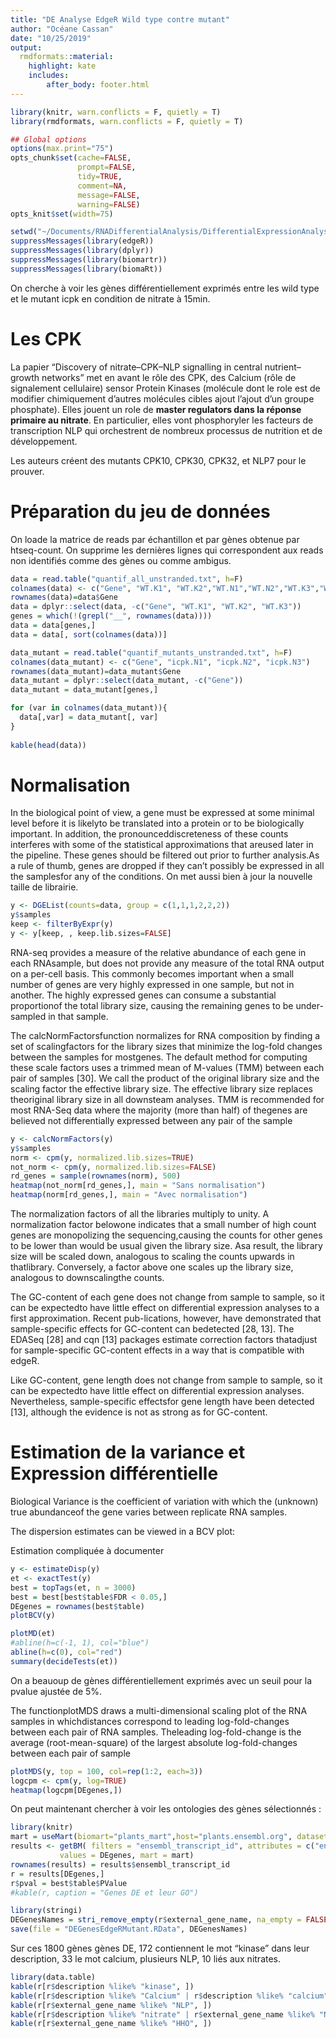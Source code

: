 ```yaml
---
title: "DE Analyse EdgeR Wild type contre mutant"
author: "Océane Cassan"
date: "10/25/2019"
output: 
  rmdformats::material:
    highlight: kate
    includes:
        after_body: footer.html
---
```


```r
library(knitr, warn.conflicts = F, quietly = T)
library(rmdformats, warn.conflicts = F, quietly = T)

## Global options
options(max.print="75")
opts_chunk$set(cache=FALSE,
               prompt=FALSE,
               tidy=TRUE,
               comment=NA,
               message=FALSE,
               warning=FALSE)
opts_knit$set(width=75)

setwd("~/Documents/RNADifferentialAnalysis/DifferentialExpressionAnalysis")
suppressMessages(library(edgeR))
suppressMessages(library(dplyr))
suppressMessages(library(biomartr))
suppressMessages(library(biomaRt))
```


On cherche à voir les gènes différentiellement exprimés entre les wild type et le mutant icpk en condition de nitrate à 15min.

# Les CPK

La papier "Discovery of nitrate–CPK–NLP signalling in central nutrient–growth networks" met en avant le rôle des CPK, des Calcium (rôle de signalement cellulaire) sensor Protein Kinases (molécule dont le role est de modifier chimiquement d'autres molécules cibles ajout l'ajout d'un groupe phosphate). Elles jouent un role de **master regulators dans la réponse primaire au nitrate**. En particulier, elles vont phosphoryler les facteurs de transcription NLP qui orchestrent de nombreux processus de nutrition et de développement.

Les auteurs créent des mutants CPK10, CPK30, CPK32, et NLP7 pour le prouver.

# Préparation du jeu de données

On loade la matrice de reads par échantillon et par gènes obtenue par htseq-count.
On supprime les dernières lignes qui correspondent aux reads non identifiés comme des gènes ou comme ambigus.

```r

data = read.table("quantif_all_unstranded.txt", h=F)
colnames(data) <- c("Gene", "WT.K1", "WT.K2","WT.N1","WT.N2","WT.K3","WT.N3")
rownames(data)=data$Gene
data = dplyr::select(data, -c("Gene", "WT.K1", "WT.K2", "WT.K3"))
genes = which(!(grepl("__", rownames(data))))
data = data[genes,]
data = data[, sort(colnames(data))]

data_mutant = read.table("quantif_mutants_unstranded.txt", h=F)
colnames(data_mutant) <- c("Gene", "icpk.N1", "icpk.N2", "icpk.N3")
rownames(data_mutant)=data_mutant$Gene
data_mutant = dplyr::select(data_mutant, -c("Gene"))
data_mutant = data_mutant[genes,]

for (var in colnames(data_mutant)){
  data[,var] = data_mutant[, var]
}
  
kable(head(data))
```


# Normalisation

In the biological point of view, a gene must be expressed at some minimal level before it is likelyto be translated into a protein or to be biologically important. In addition, the pronounceddiscreteness of these counts interferes with some of the statistical approximations that areused later in the pipeline. These genes should be filtered out prior to further analysis.As a rule of thumb, genes are dropped if they can’t possibly be expressed in all the samplesfor any of the conditions. On met aussi bien à jour la nouvelle taille de librairie.

```r
y <- DGEList(counts=data, group = c(1,1,1,2,2,2))
y$samples
keep <- filterByExpr(y)
y <- y[keep, , keep.lib.sizes=FALSE]
```

RNA-seq provides a measure of the relative abundance of each gene in each RNAsample, but does not provide any measure of the total RNA output on a per-cell basis. This commonly becomes important when a small number of genes are very highly expressed in one sample, but not in another. The highly expressed genes can consume a substantial proportionof the total library size, causing the remaining genes to be under-sampled in that sample.

The calcNormFactorsfunction normalizes for RNA composition by finding a set of scalingfactors for the library sizes that minimize the log-fold changes between the samples for mostgenes. The default method for computing these scale factors uses a trimmed mean of M-values (TMM) between each pair of samples [30]. We call the product of the original library size and the scaling factor the effective library size. The effective library size replaces theoriginal library size in all downsteam analyses. TMM is recommended for most RNA-Seq data where the majority (more than half) of thegenes are believed not differentially expressed between any pair of the sample

```r
y <- calcNormFactors(y)
y$samples
norm <- cpm(y, normalized.lib.sizes=TRUE)
not_norm <- cpm(y, normalized.lib.sizes=FALSE)
rd_genes = sample(rownames(norm), 500)
heatmap(not_norm[rd_genes,], main = "Sans normalisation")
heatmap(norm[rd_genes,], main = "Avec normalisation")
```


The normalization factors of all the libraries multiply to unity. A normalization factor belowone indicates that a small number of high count genes are monopolizing the sequencing,causing the counts for other genes to be lower than would be usual given the library size. Asa result, the library size will be scaled down, analogous to scaling the counts upwards in thatlibrary. Conversely, a factor above one scales up the library size, analogous to downscalingthe counts.

The GC-content of each gene does not change from sample to sample, so it can be expectedto have little effect on differential expression analyses to a first approximation. Recent pub-lications, however, have demonstrated that sample-specific effects for GC-content can bedetected [28, 13]. The EDASeq [28] and cqn [13] packages estimate correction factors thatadjust for sample-specific GC-content effects in a way that is compatible with edgeR.

Like GC-content, gene length does not change from sample to sample, so it can be expectedto have little effect on differential expression analyses. Nevertheless, sample-specific effectsfor gene length have been detected [13], although the evidence is not as strong as for GC-content.

# Estimation de la variance et Expression différentielle

Biological Variance is the coefficient of variation with which the (unknown) true abundanceof the gene varies between replicate RNA samples.

The dispersion estimates can be viewed in a BCV plot:


Estimation compliquée à documenter
```r
y <- estimateDisp(y)
et <- exactTest(y)
best = topTags(et, n = 3000)
best = best[best$table$FDR < 0.05,]
DEgenes = rownames(best$table)
plotBCV(y)

plotMD(et)
#abline(h=c(-1, 1), col="blue")
abline(h=c(0), col="red")
summary(decideTests(et))
```

On a beauoup de gènes différentiellement exprimés avec un seuil pour la pvalue ajustée de 5%. 

The functionplotMDS draws a multi-dimensional scaling plot of the RNA samples in whichdistances correspond to leading log-fold-changes between each pair of RNA samples. Theleading log-fold-change is the average (root-mean-square) of the largest absolute log-fold-changes between each pair of sample

```r
plotMDS(y, top = 100, col=rep(1:2, each=3))
logcpm <- cpm(y, log=TRUE)
heatmap(logcpm[DEgenes,])
```

On peut maintenant chercher à voir les ontologies des gènes sélectionnés :
```r
library(knitr)
mart = useMart(biomart="plants_mart",host="plants.ensembl.org", dataset = "athaliana_eg_gene")
results <- getBM( filters = "ensembl_transcript_id", attributes = c("ensembl_transcript_id", "description", "external_gene_name"),
           values = DEgenes, mart = mart)
rownames(results) = results$ensembl_transcript_id
r = results[DEgenes,]
r$pval = best$table$PValue
#kable(r, caption = "Genes DE et leur GO")

library(stringi)
DEGenesNames = stri_remove_empty(r$external_gene_name, na_empty = FALSE)
save(file = "DEGenesEdgeRMutant.RData", DEGenesNames)
```

Sur ces 1800 gènes gènes DE, 172 contiennent le mot "kinase" dans leur description, 33 le mot calcium, plusieurs NLP, 10 liés aux nitrates.

```r
library(data.table)
kable(r[r$description %like% "kinase", ])
kable(r[r$description %like% "Calcium" | r$description %like% "calcium", ])
kable(r[r$external_gene_name %like% "NLP", ])
kable(r[r$description %like% "nitrate" | r$external_gene_name %like% "NI", ])
kable(r[r$external_gene_name %like% "HHO", ])
```
